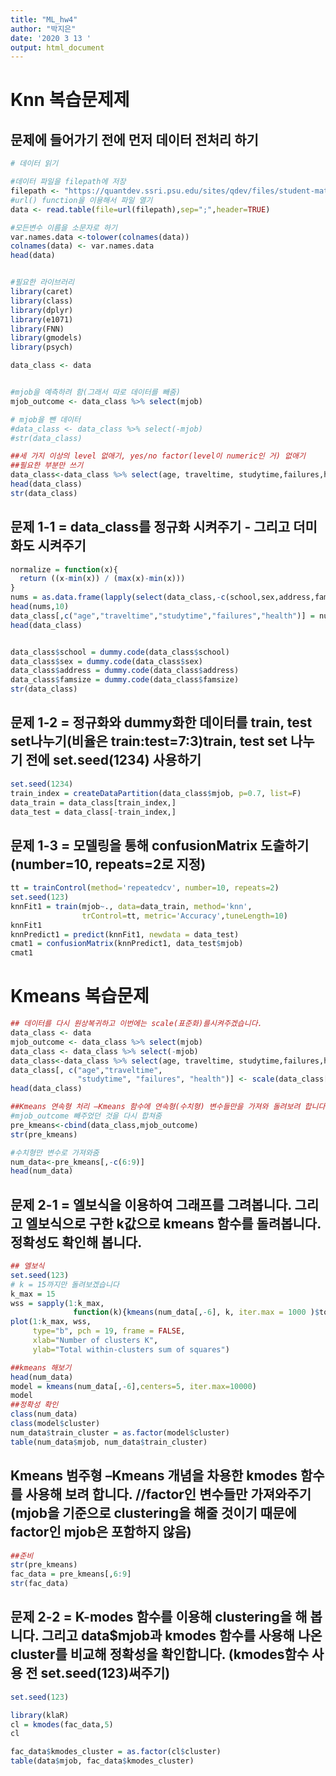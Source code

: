 ---
title: "ML_hw4"
author: "박지은"
date: '2020 3 13 '
output: html_document
---
# Knn 복습문제제
## 문제에 들어가기 전에 먼저 데이터 전처리 하기
```{r}
# 데이터 읽기

#데이터 파일을 filepath에 저장
filepath <- "https://quantdev.ssri.psu.edu/sites/qdev/files/student-mat.csv"
#url() function을 이용해서 파일 열기
data <- read.table(file=url(filepath),sep=";",header=TRUE)

#모든변수 이름을 소문자로 하기
var.names.data <-tolower(colnames(data))
colnames(data) <- var.names.data
head(data)


#필요한 라이브러리
library(caret)
library(class)
library(dplyr)
library(e1071)
library(FNN) 
library(gmodels) 
library(psych)

data_class <- data


#mjob을 예측하려 함(그래서 따로 데이터를 빼줌)
mjob_outcome <- data_class %>% select(mjob)

# mjob을 뺀 데이터
#data_class <- data_class %>% select(-mjob)
#str(data_class)

##세 가지 이상의 level 없애기, yes/no factor(level이 numeric인 거) 없애기
##필요한 부분만 쓰기
data_class<-data_class %>% select(age, traveltime, studytime,failures,health,school,sex,address,famsize,mjob)
head(data_class)
str(data_class)
```

## 문제 1-1 = data_class를 정규화 시켜주기 - 그리고 더미화도 시켜주기
```{r}
normalize = function(x){
  return ((x-min(x)) / (max(x)-min(x)))
}
nums = as.data.frame(lapply(select(data_class,-c(school,sex,address,famsize,mjob)),normalize))
head(nums,10)
data_class[,c("age","traveltime","studytime","failures","health")] = nums
head(data_class)


data_class$school = dummy.code(data_class$school)
data_class$sex = dummy.code(data_class$sex)
data_class$address = dummy.code(data_class$address)
data_class$famsize = dummy.code(data_class$famsize)
str(data_class)
```
## 문제 1-2 = 정규화와 dummy화한 데이터를 train, test set나누기(비율은 train:test=7:3)train, test set 나누기 전에 set.seed(1234) 사용하기
```{r}
set.seed(1234)
train_index = createDataPartition(data_class$mjob, p=0.7, list=F)
data_train = data_class[train_index,]
data_test = data_class[-train_index,]
```

## 문제 1-3 = 모델링을 통해 confusionMatrix 도출하기 (number=10, repeats=2로 지정)
```{r}
tt = trainControl(method='repeatedcv', number=10, repeats=2)
set.seed(123)
knnFit1 = train(mjob~., data=data_train, method='knn',
                trControl=tt, metric='Accuracy',tuneLength=10)
knnFit1
knnPredict1 = predict(knnFit1, newdata = data_test)
cmat1 = confusionMatrix(knnPredict1, data_test$mjob)
cmat1

```

# Kmeans 복습문제
```{r}
## 데이터를 다시 원상복귀하고 이번에는 scale(표준화)를시켜주겠습니다.
data_class <- data
mjob_outcome <- data_class %>% select(mjob)
data_class <- data_class %>% select(-mjob)
data_class<-data_class %>% select(age, traveltime, studytime,failures,health,school,sex,address,famsize)
data_class[, c("age","traveltime", 
               "studytime", "failures", "health")] <- scale(data_class[, c("age", "traveltime", "studytime", "failures", "health")])
head(data_class)

##Kmeans 연속형 처리 –Kmeans 함수에 연속형(수치형) 변수들만을 가져와 돌려보려 합니다. mjob을 기준으로 나누어 보려 합니다. (아직 문제 아님, 문제 소개입니다)
#mjob_outcome 빼주었던 것을 다시 합쳐줌
pre_kmeans<-cbind(data_class,mjob_outcome)
str(pre_kmeans)

#수치형만 변수로 가져와줌
num_data<-pre_kmeans[,-c(6:9)]
head(num_data)

```
## 문제 2-1 = 엘보식을 이용하여 그래프를 그려봅니다. 그리고 엘보식으로 구한 k값으로 kmeans 함수를 돌려봅니다. 정확성도 확인해 봅니다.
```{r}
## 엘보식
set.seed(123)
# k = 15까지만 돌려보겠습니다
k_max = 15
wss = sapply(1:k_max, 
              function(k){kmeans(num_data[,-6], k, iter.max = 1000 )$tot.withinss})
plot(1:k_max, wss,
     type="b", pch = 19, frame = FALSE, 
     xlab="Number of clusters K",
     ylab="Total within-clusters sum of squares")

##kmeans 해보기
head(num_data)
model = kmeans(num_data[,-6],centers=5, iter.max=10000)
model
##정확성 확인 
class(num_data)
class(model$cluster)
num_data$train_cluster = as.factor(model$cluster)
table(num_data$mjob, num_data$train_cluster)
```
## Kmeans 범주형 –Kmeans 개념을 차용한 kmodes 함수를 사용해 보려 합니다. //factor인 변수들만 가져와주기(mjob을 기준으로 clustering을 해줄 것이기 때문에 factor인 mjob은 포함하지 않음)
```{r}
##준비
str(pre_kmeans)
fac_data = pre_kmeans[,6:9]
str(fac_data)
```

## 문제 2-2 = K-modes 함수를 이용해 clustering을 해 봅니다. 그리고 data$mjob과 kmodes 함수를 사용해 나온 cluster를 비교해 정확성을 확인합니다. (kmodes함수 사용 전 set.seed(123)써주기)
```{r}
set.seed(123)

library(klaR)
cl = kmodes(fac_data,5)
cl

fac_data$kmodes_cluster = as.factor(cl$cluster)
table(data$mjob, fac_data$kmodes_cluster)
```